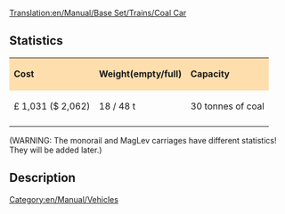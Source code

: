[[Translation:en/Manual/Base Set/Trains/Coal Car]]
[[Category:en/Manual/Vehicles]]
==Statistics==

{| cellspacing="3" align="center"
|style="background:#ffdead;"| '''Cost'''
|style="background:#ffdead;"| '''Weight(empty/full)'''
|style="background:#ffdead;"| '''Capacity'''
|-
| £ 1,031 ($ 2,062)
| 18 / 48 t
| 30 tonnes of coal
|-
|}
(WARNING: The monorail and MagLev carriages have different statistics! They will be added later.)

==Description==